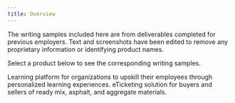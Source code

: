 ```yaml
---
title: Overview
---
```


The writing samples included here are from deliverables completed for previous employers. Text and screenshots have been edited to remove any proprietary information or identifying product names. 

Select a product below to see the corresponding writing samples.

<CardGroup cols={2}>
  <Card
    title="ProLearn"
    icon="chalkboard-user"
    href="https://writerportfolio.mintlify.app/lrn-assignments"
  >
    Learning platform for organizations to upskill their employees through personalized learning experiences.
  </Card>
  <Card
    title="Supply Connect+"
    icon="helmet-safety"
    href="https://writerportfolio.mintlify.app/supply-accept-materials"
  >
    eTicketing solution for buyers and sellers of ready mix, asphalt, and aggregate materials.
  </Card>
</CardGroup>

